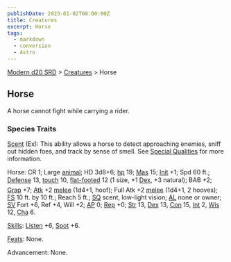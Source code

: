 ```yaml
---
publishDate: 2023-01-02T00:00:00Z
title: Creatures
excerpt: Horse
tags:
  - markdown
  - conversion
  - Astro
---
```


[Modern d20 SRD](/#modernD20) > [Creatures](modern-d20-srd-creatures-index) > Horse

## Horse

A horse cannot fight while carrying a rider.

### Species Traits

[Scent](modern-d20-srd-special-abilities-scent) (Ex): This ability allows a horse to detect approaching enemies, sniff out hidden foes, and track by sense of smell. See [Special Qualities](modern-d20-srd-creatures-creature-overview) for more information.

Horse: CR 1; Large [animal](modern-d20-srd-creature-types-animal); HD 3d8+6; [hp](modern-d20-srd-combat-hit-points) 19; [Mas](modern-d20-srd-creatures-creature-overview) 15; [Init](modern-d20-srd-combat-initiative) +1; Spd 60 ft.; [Defense](modern-d20-srd-combat-defense) 13, [touch](modern-d20-srd-combat-attack-actions) 10, [flat-footed](modern-d20-srd-combat-surprise) 12 (1 size, +1 [Dex](modern-d20-srd-basics-ability-scores), +3 natural); BAB +2; [Grap](modern-d20-srd-combat-grapple) +7; [Atk](modern-d20-srd-combat-attack-roll) +2 [melee](modern-d20-srd-combat-attack-roll) (1d4+1, hoof); Full Atk +2 [melee](modern-d20-srd-combat-attack-roll) (1d4+1, 2 hooves); [FS](modern-d20-srd-creatures-creature-overview) 10 ft. by 10 ft.; Reach 5 ft.; [SQ](modern-d20-srd-creatures-creature-overview) scent, low-light vision; [AL](modern-d20-srd-basics-allegiances) none or owner; [SV](modern-d20-srd-basics-saving-throws) Fort +6, Ref +4, Will +2; [AP](modern-d20-srd-creatures-creature-overview) 0; [Rep](modern-d20-srd-creatures-creature-overview) +0; [Str](modern-d20-srd-basics-ability-scores) 13, [Dex](modern-d20-srd-basics-ability-scores) 13, [Con](modern-d20-srd-basics-ability-scores) 15, [Int](modern-d20-srd-basics-ability-scores) 2, [Wis](modern-d20-srd-basics-ability-scores) 12, [Cha](modern-d20-srd-basics-ability-scores) 6.

[Skills](modern-d20-srd-skills-index): [Listen](modern-d20-srd-skills-listen) +6, [Spot](modern-d20-srd-skills-spot) +6.

[Feats](modern-d20-srd-feats-index): None.

Advancement: None.
